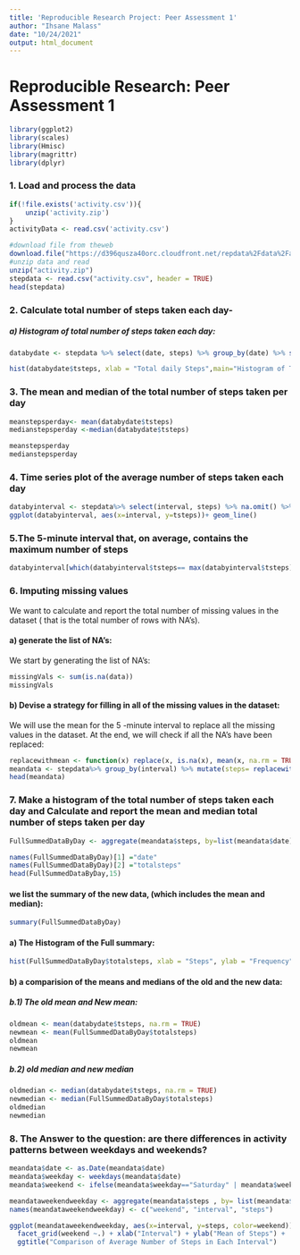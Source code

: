 ```yaml
---
title: 'Reproducible Research Project: Peer Assessment 1'
author: "Ihsane Malass"
date: "10/24/2021"
output: html_document
---
```

# Reproducible Research: Peer Assessment 1

```r
library(ggplot2)
library(scales)
library(Hmisc)
library(magrittr)
library(dplyr)
```

### 1. Load and process the data
```r
if(!file.exists('activity.csv')){
    unzip('activity.zip')
}
activityData <- read.csv('activity.csv')

#download file from theweb
download.file("https://d396qusza40orc.cloudfront.net/repdata%2Fdata%2Factivity.zip", destfile = "activity.zip", mode="wb")
#unzip data and read 
unzip("activity.zip")
stepdata <- read.csv("activity.csv", header = TRUE)
head(stepdata)
```
### 2. Calculate total number of steps taken each day- 
##### a) Histogram of total number of steps taken each day: 
```r
databydate <- stepdata %>% select(date, steps) %>% group_by(date) %>% summarize(tsteps= sum(steps)) %>%na.omit()

hist(databydate$tsteps, xlab = "Total daily Steps",main="Histogram of Total Steps by day", breaks = 20)
```

### 3. The mean and median of the total number of steps taken per day

```r
meanstepsperday<- mean(databydate$tsteps)
medianstepsperday <-median(databydate$tsteps)
```

```r
meanstepsperday
medianstepsperday
```
###  4. Time series plot of the average number of steps taken each day

```r
databyinterval <- stepdata%>% select(interval, steps) %>% na.omit() %>% group_by(interval) %>% summarize(tsteps= mean(steps)) 
ggplot(databyinterval, aes(x=interval, y=tsteps))+ geom_line()
```

###  5.The 5-minute interval that, on average, contains the maximum number of steps

```r
databyinterval[which(databyinterval$tsteps== max(databyinterval$tsteps)),]
```
###  6. Imputing missing values

We want to calculate and report the total number of missing values in the dataset ( that is the total number of rows with NA's).


#### a) generate the list of NA's:

We start by generating the list of NA's:

```r
missingVals <- sum(is.na(data))
missingVals
```
#### b) Devise a strategy for filling in all of the missing values in the dataset:

We will use the mean for the 5 -minute interval to replace all the missing values in the dataset. At the end,  we will check if all the NA's have been replaced: 

```r
replacewithmean <- function(x) replace(x, is.na(x), mean(x, na.rm = TRUE))
meandata <- stepdata%>% group_by(interval) %>% mutate(steps= replacewithmean(steps))
head(meandata)
```
### 7. Make a histogram of the total number of steps taken each day and Calculate and report the mean and median total number of steps taken per day


```r

FullSummedDataByDay <- aggregate(meandata$steps, by=list(meandata$date), sum)

names(FullSummedDataByDay)[1] ="date"
names(FullSummedDataByDay)[2] ="totalsteps"
head(FullSummedDataByDay,15)
```
####  we list the  summary of the new data, (which includes the mean and median): 

```r
summary(FullSummedDataByDay)
```
#### a) The Histogram of the Full summary:

```r
hist(FullSummedDataByDay$totalsteps, xlab = "Steps", ylab = "Frequency", main = "Total Daily Steps", breaks = 20)
```

#### b)  a comparision of the means and medians of the old and the new data: 

#####  b.1) The old mean and New mean: 

```r
oldmean <- mean(databydate$tsteps, na.rm = TRUE)
newmean <- mean(FullSummedDataByDay$totalsteps)
oldmean
newmean
```
##### b.2)  old median and new median

```r
oldmedian <- median(databydate$tsteps, na.rm = TRUE)
newmedian <- median(FullSummedDataByDay$totalsteps)
oldmedian
newmedian
```
### 8. The Answer to the question: are there differences in activity patterns between weekdays and weekends?

```r
meandata$date <- as.Date(meandata$date)
meandata$weekday <- weekdays(meandata$date)
meandata$weekend <- ifelse(meandata$weekday=="Saturday" | meandata$weekday=="Sunday", "Weekend", "Weekday" )

meandataweekendweekday <- aggregate(meandata$steps , by= list(meandata$weekend, meandata$interval), na.omit(mean))
names(meandataweekendweekday) <- c("weekend", "interval", "steps")

ggplot(meandataweekendweekday, aes(x=interval, y=steps, color=weekend)) + geom_line()+
  facet_grid(weekend ~.) + xlab("Interval") + ylab("Mean of Steps") +
  ggtitle("Comparison of Average Number of Steps in Each Interval")
```